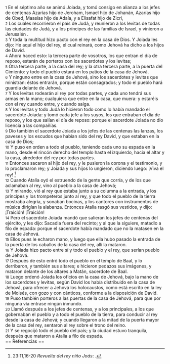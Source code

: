 {{anchor|1}} <small>1</small> En el séptimo año se animó Joiada, y tomó consigo en alianza a los jefes de centenas Azarías hijo de Jeroham, Ismael hijo de Johanán,  Azarías hijo de Obed, Maasías hijo de Adaía, y a Elisafat hijo de Zicri,<br>
{{anchor|2}} <small>2</small> Los cuales recorrieron el país de Judá, y reunieron a los levitas de todas las ciudades de Judá, y a los príncipes de las familias de Israel, y vinieron a Jerusalén .<br>
{{anchor|3}} <small>3</small> Y toda la multitud hizo pacto con el rey en la casa de Dios. Y Joiada les dijo: He aquí el hijo del rey, el cual reinará, como Jehová ha dicho a los hijos de David.<br>
{{anchor|4}} <small>4</small> Ahora haced esto: la tercera parte de vosotros, los que entran el día de reposo, estarán de porteros con los sacerdotes y los levitas;<br>
{{anchor|5}} <small>5</small> Otra tercera parte, a la casa del rey; y la otra tercera parte, a la puerta del Cimiento: y todo el pueblo estará en los patios de la casa de Jehová.<br>
{{anchor|6}} <small>6</small> Y ninguno entre en la casa de Jehová, sino los sacerdotes y levitas que ministran: éstos entrarán, porque están consagrados; y todo el pueblo hará guardia delante de Jehová.<br>
{{anchor|7}} <small>7</small> Y los levitas rodearán al rey por todas partes, y cada uno tendrá sus armas en la mano;  cualquiera que entre en la casa, que muera: y estaréis con el rey cuando entre, y cuando salga.<br>
{{anchor|8}} <small>8</small> Y los levitas y todo Judá lo hicieron todo como lo había mandado el sacerdote Joiada: y tomó cada jefe a los suyos, los que entraban el día de reposo, y los que salían el día de reposo: porque el sacerdote Joiada no dio licencia a las compañías.<br>
{{anchor|9}} <small>9</small> Dio también el sacerdote Joiada a los jefes de las centenas las lanzas, los paveses y los escudos que habían sido del rey David, y que estaban en la casa de Dios;<br>
{{anchor|10}} <small>10</small> Y puso en orden a todo el pueblo, teniendo cada uno su espada en la mano, desde el rincón derecho del templo hasta el izquierdo, hacia el altar y la casa, alrededor del rey por todas partes.<br>
{{anchor|11}} <small>11</small> Entonces sacaron al hijo del rey, y le pusieron la corona y el testimonio, y lo proclamaron rey; y Joiada y sus hijos lo ungieron, diciendo luego: ¡Viva el rey! <ref>23:11,16-20 ''Revuelta del rey niño Joás'': {{lib|LU|97|9|21}}.</ref><br>
{{anchor|12}} <small>12</small> Cuando Atalía oyó el estruendo de la gente que corría, y de los que aclamaban al rey, vino al pueblo a la casa de Jehová;<br>
{{anchor|13}} <small>13</small> Y mirando, vió al rey que estaba junto a su columna a la entrada, y los príncipes y los trompeteros junto al rey, y que todo el pueblo de la tierra mostraba alegría, y sonaban bocinas, y los cantores con instrumentos de música dirigían la alabanza. Entonces Atalía rasgó sus vestidos, y dijo: ¡Traición! ¡Traición!<br>
{{anchor|14}} <small>14</small> Pero el sacerdote Joiada mandó que salieran los jefes de centenas del ejército, y les dijo: Sacadla fuera del recinto; y al que la siguiere, matadlo a filo de espada: porque el sacerdote había mandado que no la matasen en la casa de Jehová.<br>
{{anchor|15}} <small>15</small> Ellos pues le echaron mano, y luego que ella hubo pasado la entrada de la puerta de los caballos de la casa del rey, allí la mataron.<br>
{{anchor|16}} <small>16</small> Y Joiada hizo pacto entre sí y todo el pueblo y el rey, que serían pueblo de Jehová.<br>
{{anchor|17}} <small>17</small> Después de esto entró todo el pueblo en el templo de Baal, y lo derribaron, y también sus altares; e hicieron pedazos sus imágenes, y mataron delante de los altares a Matán, sacerdote de Baal.<br>
{{anchor|18}} <small>18</small> Luego ordenó Joiada los oficios en la casa de Jehová, bajo la mano de los sacerdotes y levitas, según David los había distribuido en la casa de Jehová, para ofrecer a Jehová los holocaustos, como está escrito en la ley de Moisés, con gozo y con cánticos, conforme a la disposición de David.<br>
{{anchor|19}} <small>19</small> Puso también porteros a las puertas de la casa de Jehová, para que por ninguna vía entrase ningún inmundo.<br>
{{anchor|20}} <small>20</small> Llamó después a los jefes de centenas, y a los principales, a los que gobernaban el pueblo y a todo el pueblo de la tierra, para conducir al rey desde la casa de Jehová; y cuando llegaron a la mitad de la puerta mayor de la casa del rey, sentaron al rey sobre el trono del reino.<br>
{{anchor|21}} <small>21</small> Y se regocijó todo el pueblo del país; y la ciudad estuvo tranquila, después que mataron a Atalia a filo de espada.<br>
== Referencias ==

<references />
